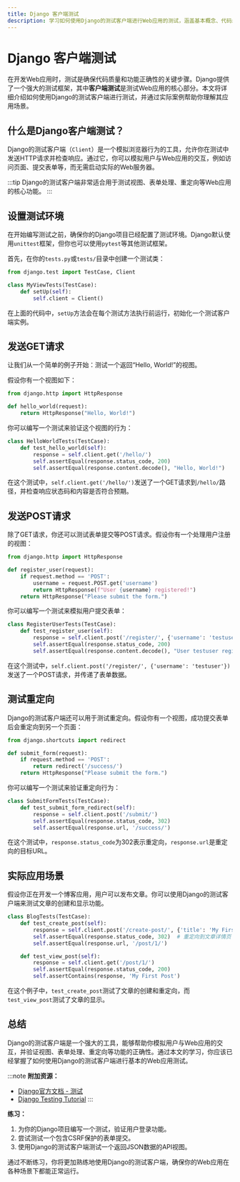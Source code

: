 ```yaml
---
title: Django 客户端测试
description: 学习如何使用Django的测试客户端进行Web应用的测试，涵盖基本概念、代码示例和实际应用场景。
---
```


# Django 客户端测试

在开发Web应用时，测试是确保代码质量和功能正确性的关键步骤。Django提供了一个强大的测试框架，其中**客户端测试**是测试Web应用的核心部分。本文将详细介绍如何使用Django的测试客户端进行测试，并通过实际案例帮助你理解其应用场景。

## 什么是Django客户端测试？

Django的测试客户端（`Client`）是一个模拟浏览器行为的工具，允许你在测试中发送HTTP请求并检查响应。通过它，你可以模拟用户与Web应用的交互，例如访问页面、提交表单等，而无需启动实际的Web服务器。

:::tip
Django的测试客户端非常适合用于测试视图、表单处理、重定向等Web应用的核心功能。
:::

## 设置测试环境

在开始编写测试之前，确保你的Django项目已经配置了测试环境。Django默认使用`unittest`框架，但你也可以使用`pytest`等其他测试框架。

首先，在你的`tests.py`或`tests/`目录中创建一个测试类：

```python
from django.test import TestCase, Client

class MyViewTests(TestCase):
    def setUp(self):
        self.client = Client()
```

在上面的代码中，`setUp`方法会在每个测试方法执行前运行，初始化一个测试客户端实例。

## 发送GET请求

让我们从一个简单的例子开始：测试一个返回“Hello, World!”的视图。

假设你有一个视图如下：

```python
from django.http import HttpResponse

def hello_world(request):
    return HttpResponse("Hello, World!")
```

你可以编写一个测试来验证这个视图的行为：

```python
class HelloWorldTests(TestCase):
    def test_hello_world(self):
        response = self.client.get('/hello/')
        self.assertEqual(response.status_code, 200)
        self.assertEqual(response.content.decode(), "Hello, World!")
```

在这个测试中，`self.client.get('/hello/')`发送了一个GET请求到`/hello/`路径，并检查响应状态码和内容是否符合预期。

## 发送POST请求

除了GET请求，你还可以测试表单提交等POST请求。假设你有一个处理用户注册的视图：

```python
from django.http import HttpResponse

def register_user(request):
    if request.method == 'POST':
        username = request.POST.get('username')
        return HttpResponse(f"User {username} registered!")
    return HttpResponse("Please submit the form.")
```

你可以编写一个测试来模拟用户提交表单：

```python
class RegisterUserTests(TestCase):
    def test_register_user(self):
        response = self.client.post('/register/', {'username': 'testuser'})
        self.assertEqual(response.status_code, 200)
        self.assertEqual(response.content.decode(), "User testuser registered!")
```

在这个测试中，`self.client.post('/register/', {'username': 'testuser'})`发送了一个POST请求，并传递了表单数据。

## 测试重定向

Django的测试客户端还可以用于测试重定向。假设你有一个视图，成功提交表单后会重定向到另一个页面：

```python
from django.shortcuts import redirect

def submit_form(request):
    if request.method == 'POST':
        return redirect('/success/')
    return HttpResponse("Please submit the form.")
```

你可以编写一个测试来验证重定向行为：

```python
class SubmitFormTests(TestCase):
    def test_submit_form_redirect(self):
        response = self.client.post('/submit/')
        self.assertEqual(response.status_code, 302)
        self.assertEqual(response.url, '/success/')
```

在这个测试中，`response.status_code`为302表示重定向，`response.url`是重定向的目标URL。

## 实际应用场景

假设你正在开发一个博客应用，用户可以发布文章。你可以使用Django的测试客户端来测试文章的创建和显示功能。

```python
class BlogTests(TestCase):
    def test_create_post(self):
        response = self.client.post('/create-post/', {'title': 'My First Post', 'content': 'This is my first post.'})
        self.assertEqual(response.status_code, 302)  # 重定向到文章详情页
        self.assertEqual(response.url, '/post/1/')

    def test_view_post(self):
        response = self.client.get('/post/1/')
        self.assertEqual(response.status_code, 200)
        self.assertContains(response, 'My First Post')
```

在这个例子中，`test_create_post`测试了文章的创建和重定向，而`test_view_post`测试了文章的显示。

## 总结

Django的测试客户端是一个强大的工具，能够帮助你模拟用户与Web应用的交互，并验证视图、表单处理、重定向等功能的正确性。通过本文的学习，你应该已经掌握了如何使用Django的测试客户端进行基本的Web应用测试。

:::note
**附加资源：**
- [Django官方文档 - 测试](https://docs.djangoproject.com/en/stable/topics/testing/)
- [Django Testing Tutorial](https://realpython.com/testing-in-django-part-1-best-practices-and-examples/)
:::

**练习：**
1. 为你的Django项目编写一个测试，验证用户登录功能。
2. 尝试测试一个包含CSRF保护的表单提交。
3. 使用Django的测试客户端测试一个返回JSON数据的API视图。

通过不断练习，你将更加熟练地使用Django的测试客户端，确保你的Web应用在各种场景下都能正常运行。